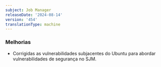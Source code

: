```yaml
---
subject: Job Manager
releaseDate: '2024-08-14'
version: '454'
translationType: machine
---
```


### Melhorias

* Corrigidas as vulnerabilidades subjacentes do Ubuntu para abordar vulnerabilidades de segurança no SJM.